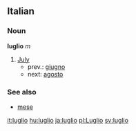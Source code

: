 ==Italian==
===Noun===
'''luglio''' ''m''

# [[July]]
#*prev.: [[giugno]]
#*next: [[agosto]]

===See also===
*[[mese]]

[[it:luglio]]
[[hu:luglio]]
[[ja:luglio]]
[[pl:Luglio]]
[[sv:luglio]]